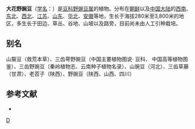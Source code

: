 {{Speciesbox
| genus = Vicia
| species = bungei
| authority = Ohwi
}}

'''大花野豌豆'''（[[学名|学名]]：{{lang|la|''Vicia bungei''}}）是[[豆科|豆科]][[野豌豆属|野豌豆属]]的植物。分布在[[朝鲜|朝鲜]]以及[[中国大陆|中国大陆]]的[[西南|西南]]、[[中国东北地区|东北]]、[[西北|西北]]、[[江苏|江苏]]、[[山东|山东]]、[[华北|华北]]、[[安徽|安徽]]等地，生长于海拔280米至3,800米的地区，多生长于田边、草丛、谷地、山坡以及路旁，目前尚未由人工引种栽培。

== 别名 ==
山黧豆（救荒本草）、三齿萼野豌豆（中国主要植物图说· 豆科、 中国高等植物图鉴）、三齿野豌豆（秦岭植物志、云南种子植物名录）、山豌豆（河北）、三齿草藤（甘肃）、老苕子（陕西）、野豌豆（陕西、山西、四川）

== 参考文献 ==
<div class="references-small">
* {{cite web| url =http://www.bioinfo.cn/db05/KmzwSpecies.php?action=view&id=16684| title =大花野豌豆| work =《中国高等植物数据库全库》| publisher =中国科学院微生物研究所| author =昆明植物研究所| accessdate =2009-02-25| deadurl =yes| archiveurl =https://web.archive.org/web/20160305053719/http://www.bioinfo.cn/db05/KmzwSpecies.php?action=view&id=16684| archivedate =2016-03-05}}
</div>
{{Taxonbar|from=Q10937634}}

[[Category:野豌豆属|D]]